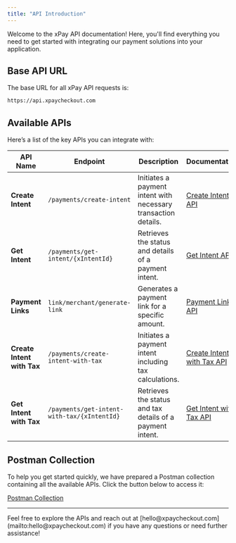 ```yaml
---
title: "API Introduction"
---
```


Welcome to the xPay API documentation! Here, you'll find everything you need to get started with integrating our payment solutions into your application.

## Base API URL

The base URL for all xPay API requests is: 

```bash
https://api.xpaycheckout.com
```

## Available APIs

Here’s a list of the key APIs you can integrate with:

| API Name                    | Endpoint                              | Description                                             | Documentation                               |
|-----------------------------|---------------------------------------|---------------------------------------------------------|-----------------------------------------------------|
| **Create Intent**           | `/payments/create-intent`             | Initiates a payment intent with necessary transaction details. | [Create Intent API](/endpoint/xPayAPIs/create-intent) |
| **Get Intent**              | `/payments/get-intent/{xIntentId}`   | Retrieves the status and details of a payment intent.   | [Get Intent API](/endpoint/xPayAPIs/get-intent)       |
| **Payment Links**           | `link/merchant/generate-link`         | Generates a payment link for a specific amount.        | [Payment Links API](/endpoint/xPayAPIs/generate-link) |
| **Create Intent with Tax**  | `/payments/create-intent-with-tax`    | Initiates a payment intent including tax calculations.   | [Create Intent with Tax API](/endpoint/salesTaxAPIs/create-intent-with-tax) |
| **Get Intent with Tax**     | `/payments/get-intent-with-tax/{xIntentId}` | Retrieves the status and tax details of a payment intent. | [Get Intent with Tax API](/endpoint/salesTaxAPIs/get-intent-with-tax) |


## Postman Collection

To help you get started quickly, we have prepared a Postman collection containing all the available APIs. Click the button below to access it: 

[Postman Collection](https://god.gw.postman.com/run-collection/36210620-0d3ebf1b-c2d2-45ac-9394-53ed93d618b2?action=collection%2Ffork&source=rip_markdown&collection-url=entityId%3D36210620-0d3ebf1b-c2d2-45ac-9394-53ed93d618b2%26entityType%3Dcollection%26workspaceId%3D942329da-95f4-4a2f-b2bf-c8e9446c76da)

---

<Note>
Feel free to explore the APIs and reach out at [hello@xpaycheckout.com](mailto:hello@xpaycheckout.com) if you have any questions or need further assistance!
</Note>